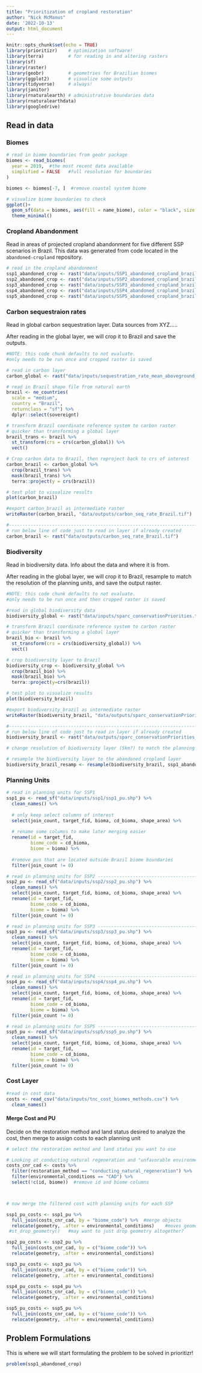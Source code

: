 ```yaml
---
title: "Prioritization of cropland restoration"
author: "Nick McManus"
date: '2022-10-13'
output: html_document
---
```


```r
knitr::opts_chunk$set(echo = TRUE)
library(prioritizr)    # optimization software! 
library(terra)         # for reading in and altering rasters
library(sf)
library(raster)
library(geobr)         # geometries for Brazilian biomes
library(ggplot2)       # visualize some outputs
library(tidyverse)     # always!
library(janitor)
library(rnaturalearth) # administrative boundaries data
library(rnaturalearthdata)
library(googledrive)
```

## Read in data{.tabset}

### Biomes

```r
# read in biome boundaries from geobr package
biomes <- read_biomes(
  year = 2019,  #the most recent data available
  simplified = FALSE   #full resolution for boundaries
)

biomes <- biomes[-7, ]  #remove coastal system biome

# visualize biome boundaries to check
ggplot()+
  geom_sf(data = biomes, aes(fill = name_biome), color = "black", size = .15) +
  theme_minimal()
```


### Cropland Abandonment
Read in areas of projected cropland abandonment for five different SSP scenarios in Brazil. This data was generated from code located in the `abandoned-cropland` repository.
```r
# read in the cropland abandonment
ssp1_abandoned_crop <- rast("data/inputs/SSP1_abandoned_cropland_brazil.tif")
ssp2_abandoned_crop <- rast("data/inputs/SSP2_abandoned_cropland_brazil.tif")
ssp3_abandoned_crop <- rast("data/inputs/SSP3_abandoned_cropland_brazil.tif")
ssp4_abandoned_crop <- rast("data/inputs/SSP4_abandoned_cropland_brazil.tif")
ssp5_abandoned_crop <- rast("data/inputs/SSP5_abandoned_cropland_brazil.tif")
```

### Carbon sequestraion rates
Read in global carbon sequestration layer. Data sources from XYZ.....

After reading in the global layer, we will crop it to Brazil and save the outputs. 
```r
#NOTE: this code chunk defaults to not evaluate.
#only needs to be run once and cropped raster is saved

# read in carbon layer
carbon_global <- rast("data/inputs/sequestration_rate_mean_aboveground_full_extent_Mg_C_ha_yr.tif")

# read in Brazil shape file from natural earth
brazil <- ne_countries(
  scale = "medium",
  country = "Brazil",
  returnclass = "sf") %>% 
  dplyr::select(sovereignt)

# transform Brazil coordinate reference system to carbon raster
# quicker than transforming a global layer
brazil_trans <- brazil %>% 
  st_transform(crs = crs(carbon_global)) %>% 
  vect()

# Crop carbon data to Brazil, then reproject back to crs of interest
carbon_brazil <- carbon_global %>% 
  crop(brazil_trans) %>% 
  mask(brazil_trans) %>% 
  terra::project(y = crs(brazil))

# test plot to visualize results
plot(carbon_brazil)

#export carbon_brazil as intermediate raster
writeRaster(carbon_brazil, "data/outputs/carbon_seq_rate_Brazil.tif")

#-----------------------------------------------------------------------------
# run below line of code just to read in layer if already created
carbon_brazil <- rast("data/outputs/carbon_seq_rate_Brazil.tif")
```


### Biodiversity
Read in biodiversity data. Info about the data and where it is from. 

After reading in the global layer, we will crop it to Brazil, resample to match the resolution of the planning units, and save the output raster. 

```r
#NOTE: this code chunk defaults to not evaluate.
#only needs to be run once and then cropped raster is saved

#read in global biodiversity data
biodiversity_global <- rast("data/inputs/sparc_conservationPriorities.tif")

# transform Brazil coordinate reference system to carbon raster
# quicker than transforming a global layer
brazil_bio <- brazil %>% 
  st_transform(crs = crs(biodiversity_global)) %>% 
  vect()

# crop biodiversity layer to Brazil
biodiversity_crop <- biodiversity_global %>% 
  crop(brazil_bio) %>% 
  mask(brazil_bio) %>% 
  terra::project(y=crs(brazil))

# test plot to visualize results
plot(biodiversity_brazil)

#export biodiversity_brazil as intermediate raster
writeRaster(biodiversity_brazil, "data/outputs/sparc_conservationPriorities_Brazil.tif")

#-------------------------------------------------------------------------------------------------
# run below line of code just to read in layer if already created
biodiversity_brazil <- rast("data/outputs/sparc_conservationPriorities_Brazil.tif")
```


```r
# change resolution of biodiversity layer (5km?) to match the planning unit resolution (1km)

# resample the biodiversity layer to the abandoned cropland layer
biodiversity_brazil_resamp <- resample(biodiversity_brazil, ssp1_abandoned_crop, method = "bilinear")
```

### Planning Units

```r
# read in planning units for SSP1
ssp1_pu <- read_sf("data/inputs/ssp1/ssp1_pu.shp") %>% 
  clean_names() %>% 
  
  # only keep select columns of interest
  select(join_count, target_fid, bioma, cd_bioma, shape_area) %>% 
  
  # rename some columns to make later merging easier
  rename(id = target_fid,
         biome_code = cd_bioma,
         biome = bioma) %>%
  
  #remove pus that are located outside Brazil biome boundaries
  filter(join_count != 0)

# read in planning units for SSP2 -------------------------------------------
ssp2_pu <- read_sf("data/inputs/ssp2/ssp2_pu.shp") %>% 
  clean_names() %>% 
  select(join_count, target_fid, bioma, cd_bioma, shape_area) %>% 
  rename(id = target_fid,
         biome_code = cd_bioma,
         biome = bioma) %>%
  filter(join_count != 0)

# read in planning units for SSP3 -------------------------------------------
ssp3_pu <- read_sf("data/inputs/ssp3/ssp3_pu.shp") %>% 
  clean_names() %>% 
  select(join_count, target_fid, bioma, cd_bioma, shape_area) %>% 
  rename(id = target_fid,
         biome_code = cd_bioma,
         biome = bioma) %>%
  filter(join_count != 0)

# read in planning units for SSP4 -------------------------------------------
ssp4_pu <- read_sf("data/inputs/ssp4/ssp4_pu.shp") %>% 
  clean_names() %>% 
  select(join_count, target_fid, bioma, cd_bioma, shape_area) %>% 
  rename(id = target_fid,
         biome_code = cd_bioma,
         biome = bioma) %>%
  filter(join_count != 0)

# read in planning units for SSP5 -------------------------------------------
ssp5_pu <- read_sf("data/inputs/ssp5/ssp5_pu.shp") %>% 
  clean_names() %>% 
  select(join_count, target_fid, bioma, cd_bioma, shape_area) %>% 
  rename(id = target_fid,
         biome_code = cd_bioma,
         biome = bioma) %>%
  filter(join_count != 0)
```



### Cost Layer

```r
#read in cost data
costs <- read_csv("data/inputs/tnc_cost_biomes_methods.csv") %>% 
  clean_names()
```

#### Merge Cost and PU

Decide on the restoration method and land status desired to analyze the cost, then merge to assign costs to each planning unit
```r
# select the restoration method and land status you want to use

# Looking at conducting natural regeneration and "unfavorable environmental conditions" (CAD)
costs_cnr_cad <- costs %>% 
  filter(restoration_method == "conducting_natural_regeneration") %>% 
  filter(environmental_conditions == "CAD") %>% 
  select(!c(id, biome))  #remove id and biome columns



# now merge the filtered cost with planning units for each SSP

ssp1_pu_costs <- ssp1_pu %>% 
  full_join(costs_cnr_cad, by = "biome_code") %>%  #merge objects
  relocate(geometry, .after = environmental_conditions)    #moves geometry column to end
 #st_drop_geometry()   #may want to just drop geometry altogether? 

ssp2_pu_costs <- ssp2_pu %>% 
  full_join(costs_cnr_cad, by = c("biome_code")) %>% 
  relocate(geometry, .after = environmental_conditions)   

ssp3_pu_costs <- ssp3_pu %>% 
  full_join(costs_cnr_cad, by = c("biome_code")) %>% 
  relocate(geometry, .after = environmental_conditions)  

ssp4_pu_costs <- ssp4_pu %>% 
  full_join(costs_cnr_cad, by = c("biome_code")) %>% 
  relocate(geometry, .after = environmental_conditions) 

ssp5_pu_costs <- ssp5_pu %>% 
  full_join(costs_cnr_cad, by = c("biome_code")) %>% 
  relocate(geometry, .after = environmental_conditions)  
```


## Problem Formulations

This is where we will start formulating the problem to be solved in prioritizr!
```r
problem(ssp1_abandoned_crop)


```
 









